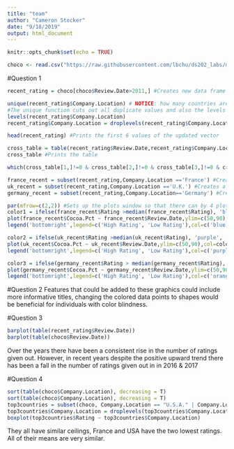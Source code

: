 ```yaml
---
title: "team"
author: "Cameron Stocker"
date: "9/18/2019"
output: html_document
---
```


```r
knitr::opts_chunk$set(echo = TRUE)
```

``` r
choco <- read.csv("https://raw.githubusercontent.com/lbchu/ds202_labs/master/choco.csv")
```

#Question 1

``` r
recent_rating = choco[choco$Review.Date>2011,] #Creates new data frame with more recent reviews from the year 2012 and after

unique(recent_rating$Company.Location) # NOTICE: how many countries are listed but how many levels are there? 
#The unique function cuts out all duplicate values and also the levels that were zero. Explaining why it had less listed than levels.
levels(recent_rating$Company.Location)
recent_rating$Company.Location = droplevels(recent_rating$Company.Location) #Creates a vector that drops the levels with 0 values.

head(recent_rating) #Prints the first 6 values of the updated vector

cross_table = table(recent_rating$Review.Date,recent_rating$Company.Location) #Creates a new table that shows how many reviews were done in each country for each year
cross_table #Prints the table

which(cross_table[1,]!=0 & cross_table[2,]!=0 & cross_table[3,]!=0 & cross_table[4,]!=0 & cross_table[5,]!=0) #Prints the countries that had a review in each year

france_recent = subset(recent_rating,Company.Location =='France') #Creates a new data frame with reviews from only france
uk_recent = subset(recent_rating,Company.Location =='U.K.') #Creates a new data frame with reviews from only the U.K.
germany_recent = subset(recent_rating,Company.Location=='Germany') #Creates a new data frame with reviews from only Germany

par(mfrow=c(2,2)) #Sets up the plots window so that there can by 4 plots on one window in a 2x2 format
color1 = ifelse(france_recent$Rating >median(france_recent$Rating), 'blue', 'green') #Creates a vector of characters where it is "blue" if the rating is higher than the median and "green" if lower than the median
plot(france_recent$Cocoa.Pct ~ france_recent$Review.Date,ylim=c(50,90),col=color1,pch=18,cex=1.5,xlab="Review Date", ylab= "Cocoa Percentage", main= "France") #Plots the cocoa percentages for France by year where the ones with "high ratings" are blue and the "low ratings" are green. The yscale is 50 to 90, the point symbol is pch = 18, the size of the symbol is 1.5, the x-axis label is "Review Date", the y-axis label is "Cocoa Percentage", and the plot title is "France".
legend('bottomright',legend=c('High Rating', 'Low Rating'),col=c('blue','green'),pch=18) #Adds a legend to the plot in the bottom right corner stating that high ratings are blue and low ratings are green

color2 = ifelse(uk_recent$Rating >median(uk_recent$Rating), 'purple', 'red') #Creates a vector of characters where it is "purple" if the rating is higher than the median and "red" if lower than the median
plot(uk_recent$Cocoa.Pct ~ uk_recent$Review.Date,ylim=c(50,90),col=color2,pch=18,cex=1.5, xlab="Review Date", ylab= "Cocoa Percentage", main= "UK") #Plots the cocoa percentages for U.K. by year where the ones with "high ratings" are purple and the "low ratings" are red. The yscale is 50 to 90, the point symbol is pch = 18, the size of the symbol is 1.5, the x-axis label is "Review Date", the y-axis label is "Cocoa Percentage", and the plot title is "UK".
legend('bottomright',legend=c('High Rating', 'Low Rating'),col=c('purple','red'),pch=18) #Adds a legend to the plot in the bottom right corner stating that high ratings are purple and low ratings are red

color3 = ifelse(germany_recent$Rating > median(germany_recent$Rating), 'orange', 'yellow') #Creates a vector of characters where it is "orange" if the rating is higher than the median and "yellow" if lower than the median
plot(germany_recent$Cocoa.Pct ~ germany_recent$Review.Date,ylim=c(50,90),col=color3,pch=18,cex=1.5,xlab="Review Date", ylab= "Cocoa Percentage", main= "Germany") #Plots the cocoa percentages for Germany by year where the ones with "high ratings" are orange and the "low ratings" are yellow. The yscale is 50 to 90, the point symbol is pch = 18, the size of the symbol is 1.5, the x-axis label is "Review Date", the y-axis label is "Cocoa Percentage", and the plot title is "Germany".
legend('bottomright',legend=c('High Rating', 'Low Rating'),col=c('orange','yellow'),pch=18) #Adds a legend to the plot in the bottom right corner stating that high ratings are orange and low ratings are yellow
```

#Question 2 
Features that could be added to these graphics could include more informative titles, changing the colored data points to shapes would be beneficial for individuals with color blindness. 


#Question 3
```r
barplot(table(recent_rating$Review.Date))
barplot(table(choco$Review.Date))
```
Over the years there have been a consistent rise in the number of ratings given out. However, in recent years despite the positive upward trend there has been a fall in the number of ratings given out in in 2016 & 2017

#Question 4
```r
sort(table(choco$Company.Location), decreasing = T)
sort(table(choco$Company.Location), decreasing = T)
top3countries = subset(choco, Company.Location == "U.S.A." | Company.Location == "France" | Company.Location == "Canada")
top3countries$Company.Location = droplevels(top3countries$Company.Location)
boxplot(top3countries$Rating ~ top3countries$Company.Location)
```

They all have similar ceilings, France and USA have the two lowest ratings. All of their means are very similar.